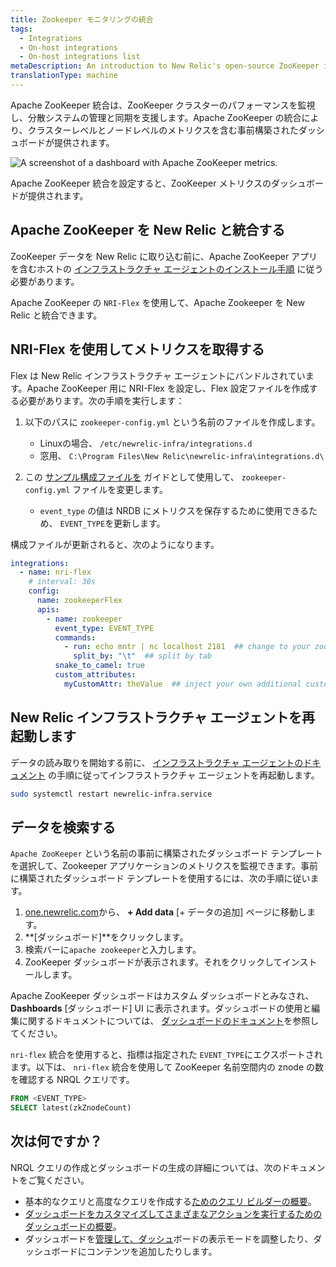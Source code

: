 ```yaml
---
title: Zookeeper モニタリングの統合
tags:
  - Integrations
  - On-host integrations
  - On-host integrations list
metaDescription: An introduction to New Relic's open-source ZooKeeper integration.
translationType: machine
---
```



Apache ZooKeeper 統合は、ZooKeeper クラスターのパフォーマンスを監視し、分散システムの管理と同期を支援します。Apache ZooKeeper の統合により、クラスターレベルとノードレベルのメトリクスを含む事前構築されたダッシュボードが提供されます。

<img
  src={infrastructureApacheZooKeeperDashboard}
  title="Apache ZooKeeper dashboard landing page"
  alt="A screenshot of a dashboard with Apache ZooKeeper metrics."
/>

<figcaption>
  Apache ZooKeeper 統合を設定すると、ZooKeeper メトリクスのダッシュボードが提供されます。
</figcaption>

## Apache ZooKeeper を New Relic と統合する

ZooKeeper データを New Relic に取り込む前に、Apache ZooKeeper アプリを含むホストの [インフラストラクチャ エージェントのインストール手順](/docs/infrastructure/install-infrastructure-agent/get-started/install-infrastructure-agent) に従う必要があります。

Apache ZooKeeper の `NRI-Flex` を使用して、Apache Zookeeper を New Relic と統合できます。

## NRI-Flex を使用してメトリクスを取得する

Flex は New Relic インフラストラクチャ エージェントにバンドルされています。Apache ZooKeeper 用に NRI-Flex を設定し、Flex 設定ファイルを作成する必要があります。次の手順を実行します：

1. 以下のパスに `zookeeper-config.yml` という名前のファイルを作成します。

   * Linuxの場合、 `/etc/newrelic-infra/integrations.d`
   * 窓用、 `C:\Program Files\New Relic\newrelic-infra\integrations.d\`

2. この [サンプル構成ファイルを](https://github.com/newrelic/nri-flex/blob/master/examples/zookeeper-cmd-raw-example.yml) ガイドとして使用して、 `zookeeper-config.yml` ファイルを変更します。

   * `event_type` の値は NRDB にメトリクスを保存するために使用できるため、 `EVENT_TYPE`を更新します。

構成ファイルが更新されると、次のようになります。

```yml
integrations:
  - name: nri-flex
    # interval: 30s
    config:
      name: zookeeperFlex
      apis:
        - name: zookeeper
          event_type: EVENT_TYPE
          commands:
            - run: echo mntr | nc localhost 2181  ## change to your zookeeper server
              split_by: "\t"  ## split by tab
          snake_to_camel: true
          custom_attributes:
            myCustomAttr: theValue  ## inject your own additional custom attributes
```

## New Relic インフラストラクチャ エージェントを再起動します

データの読み取りを開始する前に、 [インフラストラクチャ エージェントのドキュメント](/docs/infrastructure/install-infrastructure-agent/manage-your-agent/start-stop-restart-infrastructure-agent/) の手順に従ってインフラストラクチャ エージェントを再起動します。

```bash
sudo systemctl restart newrelic-infra.service
```

## データを検索する

`Apache ZooKeeper` という名前の事前に構築されたダッシュボード テンプレートを選択して、Zookeeper アプリケーションのメトリクスを監視できます。事前に構築されたダッシュボード テンプレートを使用するには、次の手順に従います。

1. [one.newrelic.com](https://one.newrelic.com)から、 **+ Add data** \[+ データの追加] ページに移動します。
2. **\[ダッシュボード]**をクリックします。
3. 検索バーに`apache zookeeper`と入力します。
4. ZooKeeper ダッシュボードが表示されます。それをクリックしてインストールします。

Apache ZooKeeper ダッシュボードはカスタム ダッシュボードとみなされ、 **Dashboards** \[ダッシュボード] UI に表示されます。ダッシュボードの使用と編集に関するドキュメントについては、 [ダッシュボードのドキュメント](/docs/query-your-data/explore-query-data/dashboards/introduction-dashboards)を参照してください。

`nri-flex` 統合を使用すると、指標は指定された `EVENT_TYPE`にエクスポートされます。以下は、 `nri-flex` 統合を使用して ZooKeeper 名前空間内の znode の数を確認する NRQL クエリです。

```sql
FROM <EVENT_TYPE> 
SELECT latest(zkZnodeCount)
```

## 次は何ですか？

NRQL クエリの作成とダッシュボードの生成の詳細については、次のドキュメントをご覧ください。

* 基本的なクエリと高度なクエリを作成する[ためのクエリ ビルダーの概要](/docs/query-your-data/explore-query-data/query-builder/introduction-query-builder)。
* [ダッシュボードをカスタマイズしてさまざまなアクションを実行するためのダッシュボードの概要](/docs/query-your-data/explore-query-data/dashboards/introduction-dashboards)。
* ダッシュボードを[管理して、ダッシュ](/docs/query-your-data/explore-query-data/dashboards/manage-your-dashboard)ボードの表示モードを調整したり、ダッシュボードにコンテンツを追加したりします。